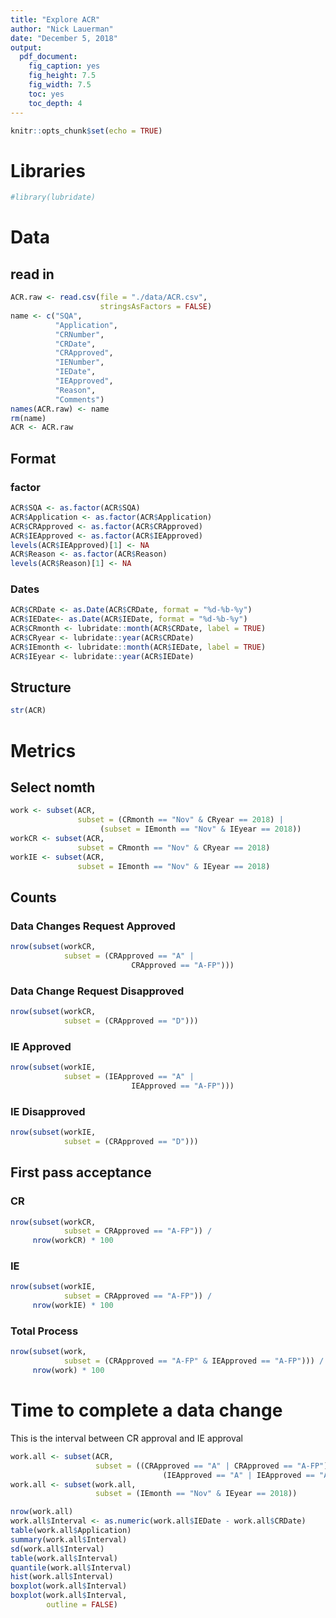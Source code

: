 ```yaml
---
title: "Explore ACR"
author: "Nick Lauerman"
date: "December 5, 2018"
output: 
  pdf_document: 
    fig_caption: yes
    fig_height: 7.5
    fig_width: 7.5
    toc: yes
    toc_depth: 4
---
```


```r
knitr::opts_chunk$set(echo = TRUE)
```
# Libraries
```r
#library(lubridate)
```

# Data
## read in
```r
ACR.raw <- read.csv(file = "./data/ACR.csv",
                    stringsAsFactors = FALSE)
name <- c("SQA",
          "Application",
          "CRNumber",
          "CRDate",
          "CRApproved",
          "IENumber",
          "IEDate",
          "IEApproved",
          "Reason",
          "Comments")
names(ACR.raw) <- name
rm(name)
ACR <- ACR.raw
```

## Format
### factor
```r
ACR$SQA <- as.factor(ACR$SQA)
ACR$Application <- as.factor(ACR$Application)
ACR$CRApproved <- as.factor(ACR$CRApproved)
ACR$IEApproved <- as.factor(ACR$IEApproved)
levels(ACR$IEApproved)[1] <- NA
ACR$Reason <- as.factor(ACR$Reason)
levels(ACR$Reason)[1] <- NA
```

### Dates
```r
ACR$CRDate <- as.Date(ACR$CRDate, format = "%d-%b-%y")
ACR$IEDate<- as.Date(ACR$IEDate, format = "%d-%b-%y")
ACR$CRmonth <- lubridate::month(ACR$CRDate, label = TRUE)
ACR$CRyear <- lubridate::year(ACR$CRDate)
ACR$IEmonth <- lubridate::month(ACR$IEDate, label = TRUE)
ACR$IEyear <- lubridate::year(ACR$IEDate)          
```

## Structure
```r
str(ACR)
```

# Metrics
## Select nomth
```r
work <- subset(ACR,
               subset = (CRmonth == "Nov" & CRyear == 2018) |
                    (subset = IEmonth == "Nov" & IEyear == 2018))
workCR <- subset(ACR,
               subset = CRmonth == "Nov" & CRyear == 2018)
workIE <- subset(ACR,
               subset = IEmonth == "Nov" & IEyear == 2018)
```

## Counts
### Data Changes Request Approved
```r
nrow(subset(workCR,
            subset = (CRApproved == "A" |
                           CRApproved == "A-FP")))
```
### Data Change Request Disapproved
```r
nrow(subset(workCR,
            subset = (CRApproved == "D")))
```

### IE Approved
```r
nrow(subset(workIE,
            subset = (IEApproved == "A" |
                           IEApproved == "A-FP")))
```

### IE Disapproved
```r
nrow(subset(workIE,
            subset = (CRApproved == "D")))
```
## First pass acceptance

### CR
```r
nrow(subset(workCR,
            subset = CRApproved == "A-FP")) / 
     nrow(workCR) * 100
```

### IE
```r
nrow(subset(workIE,
            subset = CRApproved == "A-FP")) / 
     nrow(workIE) * 100
```

### Total Process
```r
nrow(subset(work,
            subset = (CRApproved == "A-FP" & IEApproved == "A-FP"))) /
     nrow(work) * 100
```

# Time to complete a data change
This is the interval between CR approval and IE approval
```r
work.all <- subset(ACR,
                   subset = ((CRApproved == "A" | CRApproved == "A-FP") &
                                  (IEApproved == "A" | IEApproved == "A-FP")))
work.all <- subset(work.all,
                   subset = (IEmonth == "Nov" & IEyear == 2018))

nrow(work.all)
work.all$Interval <- as.numeric(work.all$IEDate - work.all$CRDate)
table(work.all$Application)
summary(work.all$Interval)
sd(work.all$Interval)
table(work.all$Interval)
quantile(work.all$Interval)
hist(work.all$Interval)
boxplot(work.all$Interval)
boxplot(work.all$Interval,
        outline = FALSE)
```

